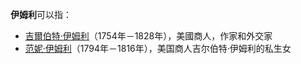 '''伊姆利'''可以指：

*[[吉爾伯特·伊姆利|吉爾伯特·伊姆利]]（1754年－1828年），美國商人，作家和外交家
*[[范妮·伊姆利|范妮·伊姆利]]（1794年－1816年），美国商人吉尔伯特·伊姆利的私生女

{{Disambig|Cat=三字消zxx

 @ }}